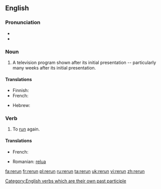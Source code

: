 {{wikipedia|dab=rerun (disambiguation)}}
==English==
{{wikipedia}}

===Pronunciation===
* {{IPA|/ɻiˈɻʌn/}}
* {{rhymes|ʌn}}

===Noun===
{{en-noun}}

# A television program shown after its initial presentation -- particularly many weeks after its initial presentation.

====Translations====
{{trans-top|television program shown after its initial presentation}}
* Finnish: {{t-|fi|uusinta}}
* French: {{t+|fr|rediffusion|f}}
{{trans-mid}}
* Hebrew: {{t-|he|שידור חוזר|m|alt=שִדּוּר חוֹזֵר|tr=shidùr-khozér}}
{{trans-bottom}}

===Verb===
{{en-verb|reruns|rerunning|reran|rerun}}

# To [[run]] again.

====Translations====
{{trans-top|To run again}}
* French: {{t+|fr|rediffuser|f}}
{{trans-mid}}
* Romanian: [[relua]]
{{trans-bottom}}

[[Category:English verbs which are their own past participle]]

[[fa:rerun]]
[[fr:rerun]]
[[pl:rerun]]
[[ru:rerun]]
[[ta:rerun]]
[[uk:rerun]]
[[vi:rerun]]
[[zh:rerun]]